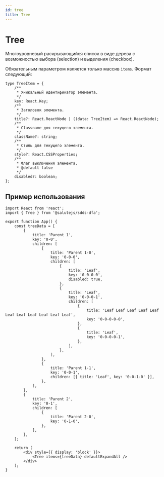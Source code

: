 ```yaml
---
id: tree
title: Tree
---
```



# Tree
Многоуровневый раскрывающийся список в виде дерева с возможностью выбора (selection) и выделения (checkbox).

<PropsTable name="Tree" />

Обязательным параметром является только массив `items`. Формат следующий:

```tsx
type TreeItem = {
    /**
     * Уникальный идентификатор элемента.
     */
    key: React.Key;
    /**
     * Заголовок элемента.
     */
    title?: React.ReactNode | ((data: TreeItem) => React.ReactNode);
    /**
     * Classname для текущего элемента.
     */
    className?: string;
    /**
     * Стиль для текущего элемента.
     */
    style?: React.CSSProperties;
    /**
     * Флаг выключения элемента.
     * @default false
     */
    disabled?: boolean;
};
```

## Пример использования
```tsx live
import React from 'react';
import { Tree } from '@salutejs/sdds-dfa';

export function App() {
    const treeData = [
        {
            title: 'Parent 1',
            key: '0-0',
            children: [
                {
                    title: 'Parent 1-0',
                    key: '0-0-0',
                    children: [
                        {
                            title: 'Leaf',
                            key: '0-0-0-0',
                            disabled: true,
                        },
                        {
                            title: 'Leaf',
                            key: '0-0-0-1',
                            children: [
                                {
                                    title: 'Leaf Leaf Leaf Leaf Leaf Leaf Leaf Leaf Leaf Leaf Leaf',
                                    key: '0-0-0-0-0',
                                },
                                {
                                    title: 'Leaf',
                                    key: '0-0-0-0-1',
                                },
                            ],
                        },
                    ],
                },
                {
                    title: 'Parent 1-1',
                    key: '0-0-1',
                    children: [{ title: 'Leaf', key: '0-0-1-0' }],
                },
            ],
        },
        {
            title: 'Parent 2',
            key: '0-1',
            children: [
                {
                    title: 'Parent 2-0',
                    key: '0-1-0',
                },
            ],
        },
    ];

    return (
        <div style={{ display: 'block' }}>
            <Tree items={treeData} defaultExpandAll />
        </div>
    );
}
```
